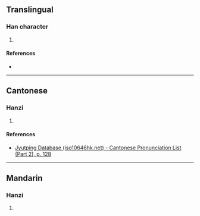 {{character info/new}}
==Translingual==

===Han character===
{{Han char|rn=75|rad=木|as=07|sn=11|four=|canj=DLL|ids=⿰木串}}

# {{defn|Han|sort=木07}}

====References====
* {{Han ref|kx=0529.090|dkj=14854|hdz=21214.050|uh=6899|ud=26777}}

----

==Cantonese==

===Hanzi===
{{yue-hanzi|jyut=[[waan6]]|y=waan6}}

# {{defn|lang=yue|sort=木07}}

====References====
* [http://www.iso10646hk.net/jp/document/download.jsp Jyutping Database (iso10646hk.net) - Cantonese Pronunciation List (Part 2), p. 128]

----

==Mandarin==

===Hanzi===
{{cmn-hanzi|pin=[[huàn]] ([[huan4]])|wg=huan<sup>4</sup>}}

# {{defn|lang=cmn|sort=木07}}